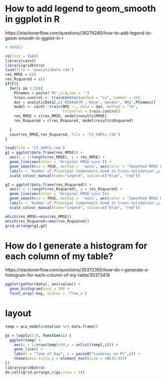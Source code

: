 # How to add legend to geom_smooth in ggplot in R

https://stackoverflow.com/questions/36276240/how-to-add-legend-to-geom-smooth-in-ggplot-in-r
```r


# NHANES

rm(list = ls())
library(caret)
library(gridExtra)
load(file = 'analyticData.rda')
res_RMSE = c()
res_Rsquared = c()
if(F){
  for(i in 1:50){
    PCnames = paste('PC',1:i,sep = '')
    train.control <- trainControl(method = "cv", number = 10)
    dat = analyticData[,c('RIDAGEYR','Race','Gender','BMI',PCnames)]
    model <- caret::train(BMI ~., data = dat, method = "lm",
                          trControl = train.control)
    res_RMSE = c(res_RMSE, model$results$RMSE)
    res_Rsquared = c(res_Rsquared, model$results$Rsquared)
    
  }
  save(res_RMSE,res_Rsquared, file = 'CV_50PCs.rda')
}

load(file = 'CV_50PCs.rda')
g1 = ggplot(data.frame(res_RMSE)) + 
  aes(x = 1:length(res_RMSE), y = res_RMSE) +
  geom_line(aes(color = 'Original RMSE Loss')) +
  geom_smooth(se = TRUE, method =  'auto', aes(color = 'Smoothed RMSE Loss')) +
  labs(x = 'Number of Principal Components Used in Cross-Validation',y = 'Root Mean Square Error ') +
  scale_colour_manual(name="Legend", values=c("blue", "red"))

g2 = ggplot(data.frame(res_Rsquared)) + 
  aes(x = 1:length(res_Rsquared), y = res_Rsquared) +
  geom_line(aes(color = 'Original RMSE Loss'))+
  geom_smooth(se = TRUE, method =  'auto', aes(color = 'Smoothed RMSE Loss')) + 
  labs(x = 'Number of Principal Components Used in Cross-Validation',y = 'R-squared') +
  scale_colour_manual(name="Legend", values=c("blue", "red"))

which(res_RMSE==min(res_RMSE))
which(res_Rsquared==max(res_Rsquared))
grid.arrange(g1,g2)

```



# How do I generate a histogram for each column of my table?

https://stackoverflow.com/questions/35372365/how-do-i-generate-a-histogram-for-each-column-of-my-table/35373419
```r
ggplot(gather(data), aes(value)) + 
  geom_histogram(bins = 10) + 
  facet_wrap(~key, scales = 'free_x')
```


# layout

```r
temp = pca_model$rotation %>% data.frame()

gs = lapply(1:8, function(i) {
  ggplot(temp) + 
    aes(x = 1:nrow(temp)/60,y = unlist(temp[,i])) + 
    geom_line() +
    labs(x = "Time of Day", y = paste0("Loadings on PC",i)) +
    theme(axis.title.y = element_text(size = rel(0.9)))
})
library(gridExtra)
do.call(grid.arrange,c(gs,nrow = 3))
```

